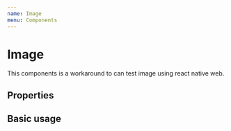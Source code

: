 ```yaml
---
name: Image
menu: Components
---
```



# Image

This components is a workaround to can test image using react native web.

## Properties

<Props of={Image} />

## Basic usage

<Playground>
  <Image source={logoImg} style={{ width: 100, height: 100 }} />
</Playground>
